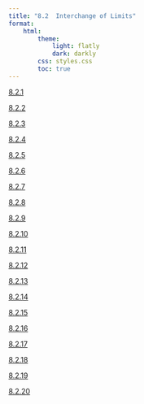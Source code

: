 ```yaml
---
title: "8.2  Interchange of Limits"
format:
    html:
        theme:
            light: flatly
            dark: darkly
        css: styles.css
        toc: true
---
```

                                          
[8.2.1](./8.2.1.qmd)
                                          
[8.2.2](./8.2.2.qmd)
                                          
[8.2.3](./8.2.3.qmd)
                                          
[8.2.4](./8.2.4.qmd)
                                          
[8.2.5](./8.2.5.qmd)
                                          
[8.2.6](./8.2.6.qmd)
                                          
[8.2.7](./8.2.7.qmd)
                                          
[8.2.8](./8.2.8.qmd)
                                          
[8.2.9](./8.2.9.qmd)
                                          
[8.2.10](./8.2.10.qmd)
                                          
[8.2.11](./8.2.11.qmd)
                                          
[8.2.12](./8.2.12.qmd)
                                          
[8.2.13](./8.2.13.qmd)
                                          
[8.2.14](./8.2.14.qmd)
                                          
[8.2.15](./8.2.15.qmd)
                                          
[8.2.16](./8.2.16.qmd)
                                          
[8.2.17](./8.2.17.qmd)
                                          
[8.2.18](./8.2.18.qmd)
                                          
[8.2.19](./8.2.19.qmd)
                                          
[8.2.20](./8.2.20.qmd)
